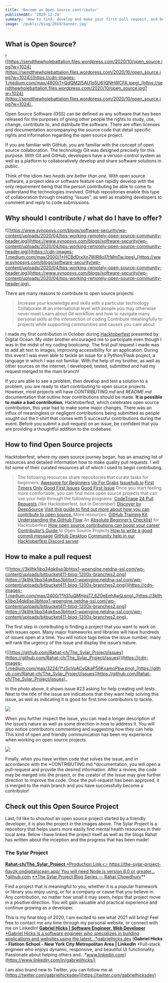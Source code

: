 ```yaml
---
title: 'Become an Open Source contributor'
publishedAt: '2020-12-29'
summary: 'How to find, develop and make your first pull request, and become a contributing member of an open source project'
image: '/public/blog/2019/banner.jpg'
---
```


## What is Open Source?

![[https://sendthewholebattalion.files.wordpress.com/2020/10/open_source.jpg?w=1024](https://sendthewholebattalion.files.wordpress.com/2020/10/open_source.jpg?w=1024)](https://cdn-images-1.medium.com/max/4800/1*QdQM2I5AU1q5U61QNHWCFA.jpeg)_[https://sendthewholebattalion.files.wordpress.com/2020/10/open_source.jpg?w=1024](https://sendthewholebattalion.files.wordpress.com/2020/10/open_source.jpg?w=1024)_

Open Source Software (OSS) can be defined as any software that has been released for the purposes of giving other people the rights to study, use, change, contribute to, and distribute the software. There are often licenses and documentation accompanying the source code that detail specific rights and information regarding the open source project.

If you are familiar with GitHub, you are familiar with the concept of open source collaboration. The technology Git was designed precisely for this purpose. With Git and GitHub, developers have a version-control system as well as a platform to collaboratively develop and share software solutions in public.

Think of the idiom _two heads are better than one._ With open source software, a project idea or software feature can rapidly develop with the only requirement being that the person contributing be able to come to understand the technologies involved. GitHub repositories enable this type of collaboration through creating “issues”, as well as enabling developers to comment and reply to code submissions.

## Why should I contribute / what do I have to offer?

![[https://www.synopsys.com/blogs/software-security/wp-content/uploads/2020/04/tips-working-remotely-open-source-community-header.jpg](https://www.synopsys.com/blogs/software-security/wp-content/uploads/2020/04/tips-working-remotely-open-source-community-header.jpg)](https://cdn-images-1.medium.com/max/2000/1*HCBd0rxXn7WlR8o17rMmTw.jpeg)_[https://www.synopsys.com/blogs/software-security/wp-content/uploads/2020/04/tips-working-remotely-open-source-community-header.jpg](https://www.synopsys.com/blogs/software-security/wp-content/uploads/2020/04/tips-working-remotely-open-source-community-header.jpg)_

There are many reasons to contribute to open source projects:

> Increase your knowledge and skills with a particular technology
> Collaborate at an international level with people you may otherwise never meet
> Learn about Git workflow and how to navigate many personal skills at the intersection of coding
> Contribute meaningfully to projects while supporting communities and causes you care about

I made my first contribution in October during [Hacktoberfest](https://hacktoberfest.digitalocean.com/) presented by Digital Ocean. My older brother encouraged me to participate even though I was in the midst of my coding bootcamp. The first pull request I made was to add alt text to images, improving accessibility for an application. During this event I was even able to tackle an issue for a Python/Flask project, a language in which I was not familiar. With the help of my brother, as well as other sources on the internet, I developed, tested, submitted and had my request merged to the main branch!

If you are able to see a problem, then develop and test a solution to a problem, you are ready to start contributing to open source projects. However, most projects will have _CONTRIBUTING.md_ and _README.md_ documentation that outline _how_ contributions should be made. **It is possible to make a bad contribution.** Hacktoberfest, which celebrates open source contribution, this year had to make some major changes. There was an influx of meaningless or negligent contributions being submitted as people sought out the t-shirt that comes with 5 successful contributions during the event. Before you submit a pull-request on an issue, be confident that you are providing a thoughtful addition to the codebase.

## How to find Open Source projects

Hacktoberfest, where my open source journey began, has an amazing list of resources and detailed information how to make quality pull requests. I will list some of their curated resources all of which I used to begin contributing.

> The following resources share repositories that curate tasks for beginners:
> [Awesome for Beginners](https://github.com/mungell/awesome-for-beginners)
> [Up For Grabs](https://up-for-grabs.net/#/)
> [Issuehub.io](http://issuehub.io/)
> [First Timers Only](https://www.firsttimersonly.com/)
> [Good First Issues](https://goodfirstissues.com/)
> [Good First Issue](https://goodfirstissue.dev/)
> Once you start feeling more comfortable, you can find more open source projects that can use your help through the following programs:
> [CodeTriage](https://www.codetriage.com/)
> [24 Pull Requests](https://24pullrequests.com/) (like Hacktoberfest, but in December)
> [Discover by DeepSource](https://www.deepsource.io/discover/)
> [Visit this guide to find out more about how you can contribute to open source.](https://opensource.guide/how-to-contribute/)
> More resources:
> [GitHub Training Kit](https://github.github.com/training-kit/)
> [Understanding the GitHub Flow](https://guides.github.com/introduction/flow/)
> An [Absolute Beginner’s Checklist](https://dev.to/cockroachlabs/an-absolute-beginner-s-checklist-for-hacktoberfest-p2k) for Hacktoberfest
> [How open source contributions can boost your career](https://opensource.com/article/19/5/how-get-job-doing-open-source)
> [Contributor’s Guide ](https://www.digitalocean.com/community/tutorials/hacktoberfest-contributor-s-guide-how-to-find-and-contribute-to-open-source-projects)to Open Source Projects
> [How to write a good commit message](https://dev.to/chrissiemhrk/git-commit-message-5e21)
> [GitHub Desktop](https://desktop.github.com/)
> [Community help in our Hacktoberfest Discord server](https://discord.gg/hacktoberfest)

## How to make a pull request

![[https://3kllhk1ibq34qk6sp3bhtox1-wpengine.netdna-ssl.com/wp-content/uploads/bitbucket411-blog-1200x-branches2.png](https://3kllhk1ibq34qk6sp3bhtox1-wpengine.netdna-ssl.com/wp-content/uploads/bitbucket411-blog-1200x-branches2.png)](https://cdn-images-1.medium.com/max/2400/1*h31uQMHpsT7_6ZOeEehAwQ.png)_[https://3kllhk1ibq34qk6sp3bhtox1-wpengine.netdna-ssl.com/wp-content/uploads/bitbucket411-blog-1200x-branches2.png](https://3kllhk1ibq34qk6sp3bhtox1-wpengine.netdna-ssl.com/wp-content/uploads/bitbucket411-blog-1200x-branches2.png)_

The first step in contributing is finding a project that you want to work on with issues open. Many major frameworks and libraries will have hundreds of issues open at a time. You will notice tags below the issue number, many will rank the urgency of the issue and display the issue’s nature.

![[https://github.com/Rahat-ch/The_Sylar_Project/issues](https://github.com/Rahat-ch/The_Sylar_Project/issues)](https://cdn-images-1.medium.com/max/3224/1*zScVoACyQkaP56KxamoPbw.png)_[https://github.com/Rahat-ch/The_Sylar_Project/issues](https://github.com/Rahat-ch/The_Sylar_Project/issues)_

In the photo above, it shows issue #23 asking for help creating unit tests. Next to the title of the issue are indications that they want help solving this issue, as well as indicating it is good for first time contributors to tackle.

![](https://cdn-images-1.medium.com/max/4608/1*9aHcswU953s_pgxPG8jF7A.png)

When you further inspect the issue, you can read a longer description of the issue’s nature as well as some direction in how to address it. You will also notice contributors commenting and suggesting how they can help. This kind of open and friendly communication has been my experience when working on open source projects.

![](https://cdn-images-1.medium.com/max/3216/1*39xF-6gtvCXoXV37RLF4Fw.png)

Finally, when you have written code that solves the issue, and in accordance with the *CONTRIBUTING.md *documentation, you will open a pull-request and provide the desired information. After a review, the code may be merged into the project, or the creator of the issue may give further direction to improve the code. Once the pull-request has been approved, it is merged to the main branch and you have successfully become a contributor!

## Check out this Open Source Project

Last, I’d like to shoutout an open source project started by a friendly developer, it is also the project in the images above. The Sylar Project is a repository that helps users more easily find mental health resources in their local area. Below I have linked the project itself as well as the blogs Rahat has written about the inception and the progress that has been made!

### **The Sylar Project**

[**Rahat-ch/The_Sylar_Project**
*Production Link 👉 https://the-sylar-project-6avzk.ondigitalocean.app/ You will need Node.js version 8.0 or greater…*github.com](https://github.com/Rahat-ch/The_Sylar_Project)
[\*\*The Sylar Project Blog Series — Rahat Chowdhury](https://dev.to/rahatch/series/10239)\*\*

Find a project that is meaningful to you, whether it is a popular framework or library you enjoy using, or for a company or cause that you believe in. Any contribution, no matter how small it may seem, helps that project move in a positive direction. You will gain valuable and practical experience and continue growing as a developer.

This is my final blog of 2020, I am excited to see what 2021 will bring! Feel free to contact me any time through my personal website, or connect with me on LinkedIn!
[**Gabriel Hicks | Software Engineer, Web Developer**
*Gabriel Hicks is a software engineer who specializes in building applications and websites using the latest…*gabrielhicks.dev](https://gabrielhicks.dev/)
[**Gabriel Hicks - Flatiron School - New York City Metropolitan Area | LinkedIn**
*Full-stack engineer who enjoys dynamic, responsive, and beautiful UI functionality. Passionate about helping others and…*www.linkedin.com](https://www.linkedin.com/in/gabrieljhicks/)

I am also brand new to Twitter, you can follow me at [https://twitter.com/gabrielhicksdev](https://twitter.com/gabrielhicksdev)
